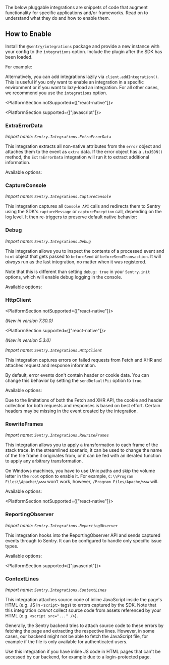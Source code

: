 The below pluggable integrations are snippets of code that augment functionality for specific applications and/or frameworks. Read on to understand what they do and how to enable them.

## How to Enable

Install the `@sentry/integrations` package and provide a new instance with your config to the `integrations` option. Include the plugin after the SDK has been loaded.

For example:

<PlatformContent includePath="configuration/enable-pluggable-integrations" />

Alternatively, you can add integrations lazily via `client.addIntegration()`.
This is useful if you only want to enable an integration in a specific environment or if you want to lazy-load an integration.
For all other cases, we recommend you use the `integrations` option.

<PlatformContent includePath="configuration/enable-pluggable-integrations-lazy" />

<PlatformSection notSupported={["react-native"]}>

<PlatformSection supported={["javascript"]}>

### ExtraErrorData

_Import name: `Sentry.Integrations.ExtraErrorData`_

This integration extracts all non-native attributes from the `error` object and attaches them to the event as `extra` data. If the error object has a `.toJSON()` method, the `ExtraErrorData` integration will run it to extract additional information.

Available options:

<PlatformContent includePath="configuration/extra-error-data" />

</PlatformSection>

### CaptureConsole

_Import name: `Sentry.Integrations.CaptureConsole`_

This integration captures all `Console API` calls and redirects them to Sentry using the SDK's `captureMessage` or `captureException` call, depending on the log level. It then re-triggers to preserve default native behavior:

<PlatformContent includePath="configuration/capture-console" />

### Debug

_Import name: `Sentry.Integrations.Debug`_

This integration allows you to inspect the contents of a processed event and `hint` object that gets passed to `beforeSend` or `beforeSendTransaction`. It will _always_ run as the last integration, no matter when it was registered.

Note that this is different than setting `debug: true` in your `Sentry.init` options, which will enable debug logging in the console.

Available options:

<PlatformContent includePath="configuration/debug" />

</PlatformSection>

### HttpClient

<PlatformSection notSupported={["react-native"]}>

_(New in version 7.30.0)_

</PlatformSection>

<PlatformSection supported={["react-native"]}>

_(New in version 5.3.0)_

</PlatformSection>

_Import name: `Sentry.Integrations.HttpClient`_

This integration captures errors on failed requests from Fetch and XHR and attaches request and response information.

By default, error events don't contain header or cookie data. You can change this behavior by setting the `sendDefaultPii` option to `true`.

Available options:

<PlatformContent includePath="configuration/http-client" />

<Alert level="warning" title="Note">

Due to the limitations of both the Fetch and XHR API, the cookie and header collection for both requests and responses is based on best effort. Certain headers may be missing in the event created by the integration.

</Alert>

### RewriteFrames

_Import name: `Sentry.Integrations.RewriteFrames`_

This integration allows you to apply a transformation to each frame of the stack trace. In the streamlined scenario, it can be used to change the name of the file frame it originates from, or it can be fed with an iterated function to apply any arbitrary transformation.

On Windows machines, you have to use Unix paths and skip the volume letter in the `root` option to enable it. For example, `C:\\Program Files\\Apache\\www` won’t work, however, `/Program Files/Apache/www` will.

Available options:

<PlatformContent includePath="configuration/rewrite-frames" />

<PlatformSection notSupported={["react-native"]}>

### ReportingObserver

_Import name: `Sentry.Integrations.ReportingObserver`_

This integration hooks into the ReportingObserver API and sends captured events through to Sentry. It can be configured to handle only specific issue types.

Available options:

<PlatformContent includePath="configuration/reporting-observer" />

</PlatformSection>

<PlatformSection supported={["javascript"]}>

### ContextLines

_Import name: `Sentry.Integrations.ContextLines`_

This integration attaches source code of inline JavaScript inside the page's HTML (e.g. JS in `<script>` tags) to errors captured by the SDK.
Note that this integration _cannot_ collect source code from assets referenced by your HTML (e.g. `<script src="..." />`).

Generally, the Sentry backend tries to attach source code to these errors by fetching the page and extracting the respective lines.
However, in some cases, our backend might not be able to fetch the JavaScript file, for example if the file is only available for authenticated users.

Use this integration if you have inline JS code in HTML pages that can't be accessed by our backend, for example due to a login-protected page.

<PlatformContent includePath="configuration/contextlines" />

</PlatformSection>
